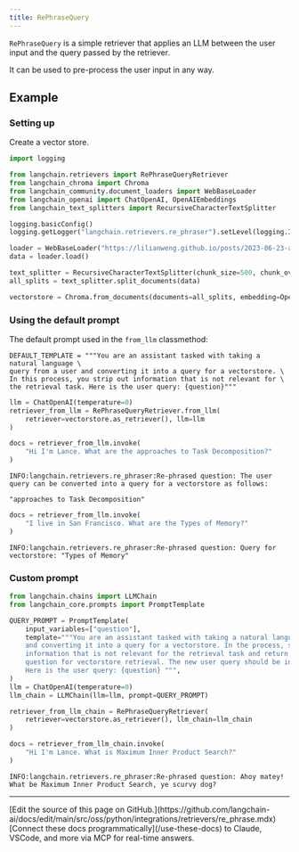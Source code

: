 ```yaml
---
title: RePhraseQuery
---
```


`RePhraseQuery` is a simple retriever that applies an LLM between the user input and the query passed by the retriever.

It can be used to pre-process the user input in any way.

## Example

### Setting up

Create a vector store.

```python
import logging

from langchain.retrievers import RePhraseQueryRetriever
from langchain_chroma import Chroma
from langchain_community.document_loaders import WebBaseLoader
from langchain_openai import ChatOpenAI, OpenAIEmbeddings
from langchain_text_splitters import RecursiveCharacterTextSplitter
```

```python
logging.basicConfig()
logging.getLogger("langchain.retrievers.re_phraser").setLevel(logging.INFO)

loader = WebBaseLoader("https://lilianweng.github.io/posts/2023-06-23-agent/")
data = loader.load()

text_splitter = RecursiveCharacterTextSplitter(chunk_size=500, chunk_overlap=0)
all_splits = text_splitter.split_documents(data)

vectorstore = Chroma.from_documents(documents=all_splits, embedding=OpenAIEmbeddings())
```

### Using the default prompt

The default prompt used in the `from_llm` classmethod:

```
DEFAULT_TEMPLATE = """You are an assistant tasked with taking a natural language \
query from a user and converting it into a query for a vectorstore. \
In this process, you strip out information that is not relevant for \
the retrieval task. Here is the user query: {question}"""
```

```python
llm = ChatOpenAI(temperature=0)
retriever_from_llm = RePhraseQueryRetriever.from_llm(
    retriever=vectorstore.as_retriever(), llm=llm
)
```

```python
docs = retriever_from_llm.invoke(
    "Hi I'm Lance. What are the approaches to Task Decomposition?"
)
```

```output
INFO:langchain.retrievers.re_phraser:Re-phrased question: The user query can be converted into a query for a vectorstore as follows:

"approaches to Task Decomposition"
```

```python
docs = retriever_from_llm.invoke(
    "I live in San Francisco. What are the Types of Memory?"
)
```

```output
INFO:langchain.retrievers.re_phraser:Re-phrased question: Query for vectorstore: "Types of Memory"
```

### Custom prompt

```python
from langchain.chains import LLMChain
from langchain_core.prompts import PromptTemplate

QUERY_PROMPT = PromptTemplate(
    input_variables=["question"],
    template="""You are an assistant tasked with taking a natural languge query from a user
    and converting it into a query for a vectorstore. In the process, strip out all
    information that is not relevant for the retrieval task and return a new, simplified
    question for vectorstore retrieval. The new user query should be in pirate speech.
    Here is the user query: {question} """,
)
llm = ChatOpenAI(temperature=0)
llm_chain = LLMChain(llm=llm, prompt=QUERY_PROMPT)
```

```python
retriever_from_llm_chain = RePhraseQueryRetriever(
    retriever=vectorstore.as_retriever(), llm_chain=llm_chain
)
```

```python
docs = retriever_from_llm_chain.invoke(
    "Hi I'm Lance. What is Maximum Inner Product Search?"
)
```

```output
INFO:langchain.retrievers.re_phraser:Re-phrased question: Ahoy matey! What be Maximum Inner Product Search, ye scurvy dog?
```

---

<Callout icon="pen-to-square" iconType="regular">
    [Edit the source of this page on GitHub.](https://github.com/langchain-ai/docs/edit/main/src/oss/python/integrations/retrievers/re_phrase.mdx)
</Callout>
<Tip icon="terminal" iconType="regular">
    [Connect these docs programmatically](/use-these-docs) to Claude, VSCode, and more via MCP for    real-time answers.
</Tip>
